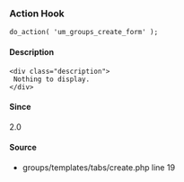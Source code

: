 
<UMBreadCrumb type="action"/>

### Action Hook    
    
```
do_action( 'um_groups_create_form' );
```

#### Description
    <div class="description">
     Nothing to display.
    </div>

#### Since
<div class="description">
2.0
</div>

#### Source
  - <Link href="https://github.com/ultimatemember/groups/tree/2.3.0/templates/tabs/create.php#L19">groups/templates/tabs/create.php</Link> <Link href="https://github.com/ultimatemember/groups/tree/2.3.0/templates/tabs/create.php#L19">line 19</Link>

